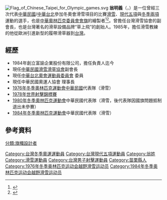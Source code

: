 [[File:Flag_of_Chinese_Taipei_for_Olympic_games.svg|right]]
'''翁明義'''（{{lang|en|Ong Ming-Yih}}，{{bd|1952年|7月1日||}}）是一位曾經三次代表[[中華民國|中華民國]]/[[中華台北|中華台北]]參加冬奧會滑雪項目的比賽[[滑雪|滑雪]]、[[現代五項|現代五項]]與[[冬季兩項|冬季兩項]]運動的選手，也是[[中華奧林匹克委員會會旗|中華奧林匹克委員會會旗]]的繪製者<ref>{{Cite news|url=http://www.peoplenews.tw/news/9d455e7e-5edf-423f-9299-53d50380d8a8|title=奧運人系列／從自備國旗到自繪會旗　那年，老國手這樣守護台灣|author=|date=2016年9月1日|work=民報|accessdate=2016-09-01|language=zh-tw|archive-date=2016-09-05|archive-url=https://web.archive.org/web/20160905023110/http://www.peoplenews.tw/news/9d455e7e-5edf-423f-9299-53d50380d8a8|dead-url=no}}</ref><ref>{{Cite news|url=http://www.peoplenews.tw/news/dcc9830a-0f58-478d-adac-6687d1deebc9|title=奧運人系列／看報「應徵」練滑雪　苗栗囝仔翁明義三度攻奧寫歷史|author=|date=2016年9月5日|work=民報|accessdate=2016-09-05|language=zh-tw|archive-date=2016-09-08|archive-url=https://web.archive.org/web/20160908085646/http://www.peoplenews.tw/news/dcc9830a-0f58-478d-adac-6687d1deebc9|dead-url=no}}</ref>。曾擔任台灣滑雪協會的副會長，也是台灣著名的滑草設備品牌“草上飛”的創始人。1985年，擔任滑雪教練的他從歐洲引進新型的履帶滑草器到[[台灣|台灣]]。
{{Infobox figure skater
| name=  翁明义
| image=
| caption=
| fullname=
| altname= 
| country ={{ROC}}<br /> {{TPE}}
| birth_date= {{birth date and age|1952|7|1|mf=yes}}
| birth_place= {{ROC-TW}}
| hometown= {{TWN-ROC}}[[苗栗县|苗栗县]]
| residence= {{TW}}
| height= 
| formercoach= 
| formerchoreographer= 
| former skating club=
| formertraininglocations= 
| beganskating= [[1976年冬季奧林匹克運動會|1976年]]
| retired= [[1984年冬季奧林匹克運動會|1984年]]
}}

==經歷==
*1984年創立富諭企業股份有限公司，擔任負責人迄今
*現任[[中華民國滑雪滑草協會|中華民國滑雪滑草協會]]副會長
*現任[[中華台北奧會運動員委員會|中華台北奧會運動員委員會]] 委員
*現任中華民國奧運人協會 理事長
*[[1976年冬季奧林匹克運動會|1976年冬季奧林匹克運動會]][[中華民國|中華民國]]代表隊（滑雪）
*[[1978年世界射擊錦標賽|1978年世界射擊錦標賽]]
*[[1980年冬季奧林匹克運動會|1980年冬季奧林匹克運動會]]中華民國代表隊（滑雪，後代表隊因國旗問題抵制退出未參賽）
*[[1984年冬季奧林匹克運動會|1984年冬季奧林匹克運動會]]中華民國代表隊（滑雪）

==參考資料==
{{reflist}}
{{DEFAULTSORT:Ueng Ming-yih}}
[[Category:台灣冬季奧運運動員|Category:台灣冬季奧運運動員]]
[[Category:台灣現代五項運動員|Category:台灣現代五項運動員]]
[[Category:翁姓|Category:翁姓]]
[[Category:滑雪運動員|Category:滑雪運動員]]
[[Category:台灣男子射擊運動員|Category:台灣男子射擊運動員]]
[[分類:旗幟設計者|分類:旗幟設計者]]
[[Category:苗栗縣人|Category:苗栗縣人]]
[[Category:1976年冬季奥林匹克运动会越野滑雪运动员|Category:1976年冬季奥林匹克运动会越野滑雪运动员]]
[[Category:1984年冬季奥林匹克运动会越野滑雪运动员|Category:1984年冬季奥林匹克运动会越野滑雪运动员]]